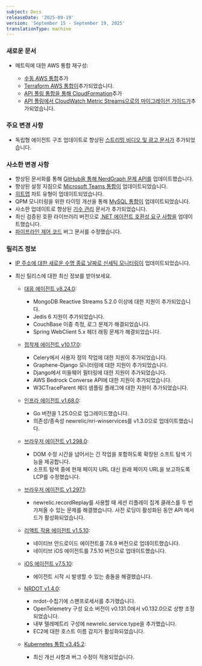 ```yaml
---
subject: Docs
releaseDate: '2025-09-19'
version: 'September 15 - September 19, 2025'
translationType: machine
---
```


### 새로운 문서

* 메트릭에 대한 AWS 통합 재구성:

  * [수동 AWS 통합](/docs/infrastructure/amazon-integrations/aws-integration-for-metrics/manual/)추가
  * [Terraform AWS 통합이](/docs/infrastructure/amazon-integrations/aws-integration-for-metrics/terraform/)추가되었습니다.
  * [API 폴링 통합을 통해 CloudFormation](/docs/infrastructure/amazon-integrations/aws-integration-for-metrics/via-cloudformation-and-api-polling/)추가
  * [API 폴링에서 CloudWatch Metric Streams으로의 마이그레이션 가이드가](/docs/infrastructure/amazon-integrations/aws-integration-for-metrics/migrate-from-api-polling-to-cwms/)추가되었습니다.

### 주요 변경 사항

* 독립형 에이전트 구조 업데이트로 향상된 [스트리밍 비디오 및 광고 문서가](/docs/streaming-video-&-ads/get-started-with-streaming-video-&-ads/) 추가되었습니다.

### 사소한 변경 사항

* 향상된 문서화를 통해 [GitHub을 통해 NerdGraph 문제 API를](/docs/apis/nerdgraph/examples/nerdgraph-issues-api-via-github/) 업데이트했습니다.
* 향상된 설정 지침으로 [Microsoft Teams 통합이](/docs/alerts-applied-intelligence/notifications/notification-integrations/) 업데이트되었습니다.
* [히트맵](docs/query-your-data/explore-query-data/use-charts/chart-types/#widget-heatmap) 차트 유형이 업데이트되었습니다.
* QPM 모니터링을 위한 타이밍 개선을 통해 [MySQL 통합이](/docs/infrastructure/host-integrations/host-integrations-list/mysql-monitoring-integration/) 업데이트되었습니다.
* 사소한 업데이트로 향상된 [기수 관리](/docs/data-apis/ingest-apis/metric-api/cardinality-management/) 문서가 추가되었습니다.
* 최신 검증된 호환 라이브러리 버전으로 [.NET 에이전트 호환성 요구 사항을](/docs/apm/agents/net-agent/getting-started/net-agent-compatibility-requirements/) 업데이트했습니다.
* [파이프라인 제어 코드](docs/new-relic-control/pipeline-control/cloud-rules-api/) 버그 문서를 수정했습니다.

### 릴리즈 정보

* [IP 주소에 대한 새로운 수명 종료 날짜로 신세틱 모니터링이](/eol/2025/02/eol-01-31-25-synthetics-ip/) 업데이트되었습니다.

* 최신 릴리스에 대한 최신 정보를 받아보세요.

  * [대응 에이전트 v8.24.0](/docs/release-notes/agent-release-notes/java-release-notes/java-agent-8240/):

    * MongoDB Reactive Streams 5.2.0 이상에 대한 지원이 추가되었습니다.
    * Jedis 6 지원이 추가되었습니다.
    * CouchBase 이중 측정, 로그 문제가 해결되었습니다.
    * Spring WebClient 5.x 헤더 래핑 문제가 해결되었습니다.

  * [접착제 에이전트 v10.17.0](/docs/release-notes/agent-release-notes/python-release-notes/python-agent-101700/):

    * Celery에서 사용자 정의 작업에 대한 지원이 추가되었습니다.
    * Graphene-Django 모니터링에 대한 지원이 추가되었습니다.
    * Django에서 미들웨어 필터링에 대한 지원이 추가되었습니다.
    * AWS Bedrock Converse API에 대한 지원이 추가되었습니다.
    * W3CTraceParent 헤더 샘플링 플래그에 대한 지원이 추가되었습니다.

  * [인프라 에이전트 v1.68.0](/docs/release-notes/infrastructure-release-notes/infrastructure-agent-release-notes/1680/):

    * Go 버전을 1.25.0으로 업그레이드했습니다.
    * 의존성/종속성 newrelic/nri-winservices를 v1.3.0으로 업데이트했습니다.

  * [브라우저 에이전트 v1.298.0](/docs/release-notes/new-relic-browser-release-notes/browser-agent-release-notes/browser-agent-v1.298.0/):

    * DOM 수정 시간을 넘어서는 긴 작업을 포함하도록 확장된 소프트 탐색 기능을 제공합니다.
    * 소프트 탐색 중에 현재 페이지 URL 대신 원래 페이지 URL을 보고하도록 LCP를 수정했습니다.

  * [브라우저 에이전트 v1.297.1](/docs/release-notes/new-relic-browser-release-notes/browser-agent-release-notes/browser-agent-v1.297.1/):

    * newrelic.recordReplay를 사용할 때 세션 리플레이 집계 클래스를 두 번 가져올 수 있는 문제를 해결했습니다. 사전 로딩이 활성화된 동안 API 메서드가 활성화되었습니다.

  * [리액트 작용 에이전트 v1.5.10](/docs/release-notes/mobile-release-notes/react-native-release-notes/react-native-agent-1510/):

    * 네이티브 안드로이드 에이전트를 7.6.9 버전으로 업데이트했습니다.
    * 네이티브 iOS 에이전트를 7.5.10 버전으로 업데이트했습니다.

  * [iOS 에이전트 v7.5.10](/docs/release-notes/mobile-release-notes/ios-release-notes/ios-agent-7510/):

    * 에이전트 시작 시 발생할 수 있는 충돌을 해결했습니다.

  * [NRDOT v1.4.0](/docs/release-notes/nrdot-release-notes/nrdot-2025-09-18/):

    * nrdot-수집기에 스팬프로세서를 추가했습니다.
    * OpenTelemetry 구성 요소 버전이 v0.131.0에서 v0.132.0으로 상향 조정되었습니다.
    * 내부 텔레메트리 구성에 newrelic.service.type을 추가했습니다.
    * EC2에 대한 호스트 이름 감지가 활성화되었습니다.

  * [Kubernetes 통합 v3.45.2](/docs/release-notes/infrastructure-release-notes/kubernetes-integration-release-notes/kubernetes-integration-3-45-2/):

    * 최신 개선 사항과 버그 수정이 적용되었습니다.